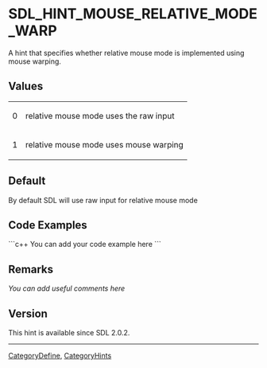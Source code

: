 <!-- pragma section-numbers off -->
<!-- pragma camelcase off -->

<!-- #*^*^*^*^*See http://wiki.libsdl.org/moin.cgi/SGEnumerations for details on editing this page*^*^*^*^* -->


= SDL_HINT_MOUSE_RELATIVE_MODE_WARP =
A hint that specifies whether relative mouse mode is implemented using mouse warping.




== Values ==
{|
|0
|relative mouse mode uses the raw input
|-
|1
|relative mouse mode uses mouse warping
|}


== Default ==
By default SDL will use raw input for relative mouse mode


== Code Examples ==
```c++
You can add your code example here
```

<!-- #Leave this section as-is unless you have a code example to put in.  In that case, replace You can add your code example here with your code example following the Style Guide instructions.  Leave the rest of the markup alone and delete this comment. -->


== Remarks ==
''You can add useful comments here''

<!-- #Leave this section as-is unless you have a remark to put in.  In that case, replace ''You can add useful comments here'' with your remark(s) following the Style Guide instructions.  Leave the rest of the markup alone and delete this comment. -->


== Version ==
This hint is available since SDL 2.0.2.

----
[[CategoryDefine]], [[CategoryHints]]
<!-- #See the Style Guide for instructions on editing the footer. -->
